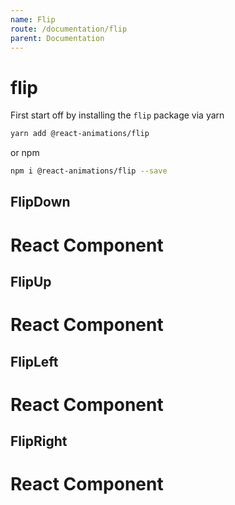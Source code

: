 ```yaml
---
name: Flip
route: /documentation/flip
parent: Documentation
---
```



# flip

First start off by installing the `flip` package via yarn

```bash
yarn add @react-animations/flip
```

or npm

```bash
npm i @react-animations/flip --save
```

## FlipDown
<Playground>
  <FlipDown>
    <div
      style={{
        maxWidth: 300,
        boxShadow: "rgba(0, 0, 0, 0.2) 0px 0px 10px",
        backgroundColor: "white",
        textAlign: "center",
        borderRadius: 4,
        padding: 8,
        marginTop: 8,
        width: 300
      }}
    >
      <h1>React Component</h1>
    </div>
  </FlipDown>
</Playground>

## FlipUp
<Playground>  
  <FlipUp>
    <div
      style={{
        maxWidth: 300,
        boxShadow: "rgba(0, 0, 0, 0.2) 0px 0px 10px",
        backgroundColor: "white",
        textAlign: "center",
        borderRadius: 4,
        padding: 8,
        marginTop: 8,
        width: 300
      }}
    >
      <h1>React Component</h1>
    </div>
  </FlipUp>
</Playground>

## FlipLeft
<Playground>  
  <FlipLeft>
    <div
      style={{
        maxWidth: 300,
        boxShadow: "rgba(0, 0, 0, 0.2) 0px 0px 10px",
        backgroundColor: "white",
        textAlign: "center",
        borderRadius: 4,
        padding: 8,
        marginTop: 8,
        width: 300
      }}
    >
      <h1>React Component</h1>
    </div>
  </FlipLeft>
</Playground>

## FlipRight
<Playground>
  <FlipRight>
    <div
      style={{
        maxWidth: 300,
        boxShadow: "rgba(0, 0, 0, 0.2) 0px 0px 10px",
        backgroundColor: "white",
        textAlign: "center",
        borderRadius: 4,
        padding: 8,
        marginTop: 8,
        width: 300
      }}
    >
      <h1>React Component</h1>
    </div>
  </FlipRight>
</Playground>
